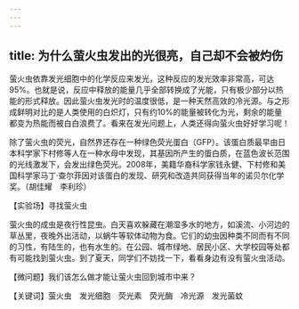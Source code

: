 ```yaml
---
---
---
```

title: 为什么萤火虫发出的光很亮，自己却不会被灼伤
---




萤火虫依靠发光细胞中的化学反应来发光，这种反应的发光效率非常高，可达95%。也就是说，反应中释放的能量几乎全部转换成了光能，只有极少部分以热能的形式释放。因此萤火虫发光时的温度很低，是一种天然高效的冷光源。与之形成鲜明对比的是人类使用的白炽灯，只有约10%的能量被转化为光，剩余的能量都变为热能而被白白浪费了。看来在发光问题上，人类还得向萤火虫好好学习呢！

除了萤火虫的荧光，自然界还存在一种绿色荧光蛋白（GFP）。该蛋白质最早由日本科学家下村修等人在一种水母中发现，其基因所产生的蛋白质，在蓝色波长范围的光线激发下，会发出绿色荧光。2008年，美籍华裔科学家钱永健、下村修和美国科学家马丁·查尔菲因对该蛋白的发现、研究和改造共同获得当年的诺贝尔化学奖。（胡佳耀　李利珍）





【实验场】寻找萤火虫

萤火虫的成虫是夜行性昆虫。白天喜欢躲藏在潮湿多水的地方，如溪流、小河边的草丛里，夜晚外出活动，以蜗牛等软体动物为食。它们的幼虫因种类不同而有不同的习性，有陆生的，也有水生的。在公园、城市绿地、居民小区、大学校园等处都有可能找到萤火虫。到了夏天，同学们不妨找一下，看看身边有没有萤火虫活动。

【微问题】我们该怎么做才能让萤火虫回到城市中来？

【关键词】萤火虫　发光细胞　荧光素　荧光酶　冷光源　发光菌蚊